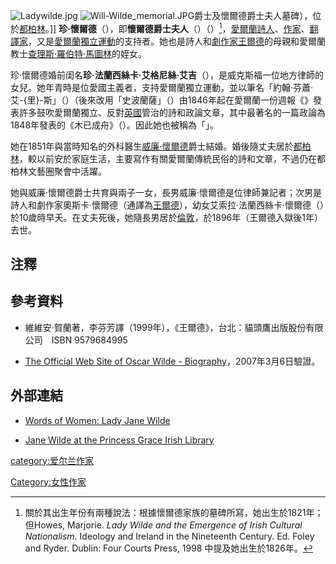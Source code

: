 [[File:Ladywilde.jpg|thumb]]
[[File:Will-Wilde_memorial.JPG|thumb]]爵士及懷爾德爵士夫人墓碑），位於[[都柏林|都柏林]]。]]
'''珍·懷爾德'''（{{lang-en|Jane Wilde}}），即'''懷爾德爵士夫人'''（{{lang-en|Lady Wilde}}）（{{bd|1821年|12月27日|1898年|2月3日}}）<ref>關於其出生年份有兩種說法：根據懷爾德家族的墓碑所寫，她出生於1821年；但Howes, Marjorie.  ''Lady Wilde and the Emergence of Irish Cultural Nationalism.''  Ideology and Ireland in the Nineteenth Century.  Ed. Foley and Ryder.  Dublin: Four Courts Press, 1998 中提及她出生於1826年。</ref>，[[愛爾蘭|愛爾蘭]][[詩人|詩人]]、[[作家|作家]]、[[翻譯家|翻譯家]]，又是[[愛爾蘭獨立運動|愛爾蘭獨立運動]]的支持者。她也是詩人和[[劇作家|劇作家]][[王爾德|王爾德]]的母親和愛爾蘭教士[[查理斯·羅伯特·馬圖林|查理斯·羅伯特·馬圖林]]的姪女。

珍·懷爾德婚前闺名'''珍·法蘭西絲卡·艾格尼絲·艾吉'''（{{lang-en|Jane Francesca Agnes Elgee}}），是威克斯福一位地方律師的女兒。她年青時是位愛國主義者，支持愛爾蘭獨立運動，並以筆名「約翰·芬蕭·艾-{里}-斯」（{{lang|en|John Fernshaw Ellis}}）（後來改用「史波蘭薩」（{{lang|en|Speranza}}）由1846年起在愛爾蘭一份週報《{{lang|en|The Nation}}》發表許多鼓吹愛爾蘭獨立、反對[[英國|英國]]管治的詩和政論文章，其中最著名的一篇政論為1848年發表的《木已成舟》（{{lang|en|The Die is Cast}}）。因此她也被稱為「{{lang|en|Speranza of the Nation}}」。

她在1851年與當時知名的外科醫生[[威廉·懷爾德|威廉·懷爾德]]爵士結婚。婚後隨丈夫居於[[都柏林|都柏林]]，較以前安於家庭生活，主要寫作有關愛爾蘭傳統民俗的詩和文章，不過仍在都柏林文藝圈聚會中活躍。

她與威廉·懷爾德爵士共育與兩子一女，長男威廉·懷爾德是位律師兼記者；次男是詩人和劇作家奧斯卡·懷爾德（通譯為[[王爾德|王爾德]]），幼女艾索拉·法蘭西絲卡·懷爾德（{{lang|en|Isola Francesca Wilde}}）於10歲時早夭。在丈夫死後，她隨長男居於[[倫敦|倫敦]]，於1896年（王爾德入獄後1年）去世。

==注釋==
<div class="references-small">
<references />
</div>

==參考資料==
<div class="references-small">
*維維安·賀蘭著，李芬芳譯（1999年），《王爾德》，台北：貓頭鷹出版股份有限公司　ISBN 9579684995
*{{En icon}}[https://web.archive.org/web/20070331204957/http://www.cmgworldwide.com/historic/wilde/bio2.htm The Official Web Site of Oscar Wilde - Biography]，2007年3月6日驗證。
</div>

==外部連結==
*{{En icon}}[https://web.archive.org/web/20070228052810/http://www.photoaspects.com/lilip/wilde.shtml Words of Women: Lady Jane Wilde]
*{{En icon}}[http://www.pgil-eirdata.org/html/pgil_datasets/authors/w/Wilde,JF/life.htm Jane Wilde at the Princess Grace Irish Library] {{Wayback|url=http://www.pgil-eirdata.org/html/pgil_datasets/authors/w/Wilde,JF/life.htm |date=20070927023130 }} 

{{Authority control}}
{{DEFAULTSORT:Wilde, Jane}}
[[category:爱尔兰作家|category:爱尔兰作家]]
[[Category:女性作家|Category:女性作家]]